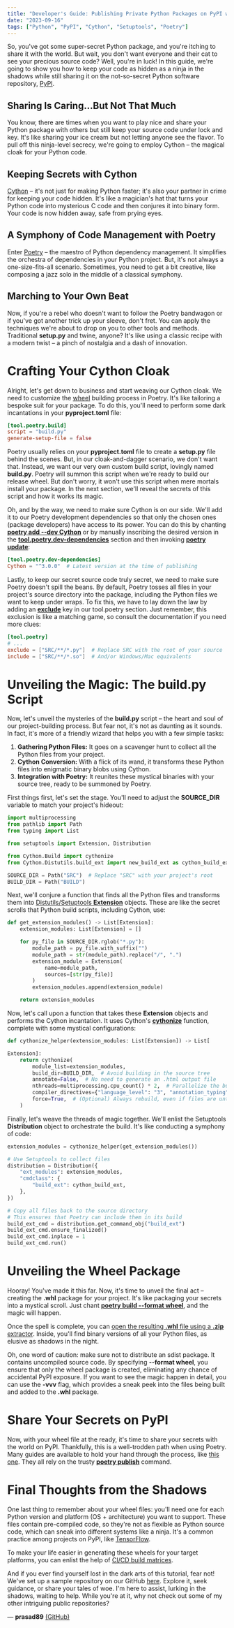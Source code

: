 ```yaml
---
title: "Developer's Guide: Publishing Private Python Packages on PyPI with Poetry (Because Hiding Code Is the New Open Source)"
date: "2023-09-16"
tags: ["Python", "PyPI", "Cython", "Setuptools", "Poetry"]
---
```


<CustomImage
  src="https://raw.githubusercontent.com/prasad89/blogposts/main/images/poetry-plus-cython-equals-pypi.png"
  alt="PyPIPublishSecure"
/>

So, you've got some super-secret Python package, and you're itching to share it with the world. But wait, you don't want everyone and their cat to see your precious source code? Well, you're in luck! In this guide, we're going to show you how to keep your code as hidden as a ninja in the shadows while still sharing it on the not-so-secret Python software repository, [PyPI](https://pypi.org).

## Sharing Is Caring...But Not That Much

You know, there are times when you want to play nice and share your Python package with others but still keep your source code under lock and key. It's like sharing your ice cream but not letting anyone see the flavor. To pull off this ninja-level secrecy, we're going to employ Cython – the magical cloak for your Python code.

## Keeping Secrets with Cython

[Cython](https://github.com/cython/cython) – it's not just for making Python faster; it's also your partner in crime for keeping your code hidden. It's like a magician's hat that turns your Python code into mysterious C code and then conjures it into binary form. Your code is now hidden away, safe from prying eyes.

## A Symphony of Code Management with Poetry

Enter [Poetry](https://github.com/python-poetry/poetry) – the maestro of Python dependency management. It simplifies the orchestra of dependencies in your Python project. But, it's not always a one-size-fits-all scenario. Sometimes, you need to get a bit creative, like composing a jazz solo in the middle of a classical symphony.

## Marching to Your Own Beat

Now, if you're a rebel who doesn't want to follow the Poetry bandwagon or if you've got another trick up your sleeve, don't fret. You can apply the techniques we're about to drop on you to other tools and methods. Traditional **setup.py** and twine, anyone? It's like using a classic recipe with a modern twist – a pinch of nostalgia and a dash of innovation.

# Crafting Your Cython Cloak

Alright, let's get down to business and start weaving our Cython cloak. We need to customize the [wheel](https://realpython.com/python-wheels) building process in Poetry. It's like tailoring a bespoke suit for your package. To do this, you'll need to perform some dark incantations in your **pyproject.toml** file:

```toml
[tool.poetry.build]
script = "build.py"
generate-setup-file = false
```

Poetry usually relies on your **pyproject.toml** file to create a **setup.py** file behind the scenes. But, in our cloak-and-dagger scenario, we don't want that. Instead, we want our very own custom build script, lovingly named **build.py**. Poetry will summon this script when we're ready to build our release wheel. But don't worry, it won't use this script when mere mortals install your package. In the next section, we'll reveal the secrets of this script and how it works its magic.

Oh, and by the way, we need to make sure Cython is on our side. We'll add it to our Poetry development dependencies so that only the chosen ones (package developers) have access to its power. You can do this by chanting [**poetry add --dev Cython**](https://python-poetry.org/docs/cli/#add) or by manually inscribing the desired version in the [**tool.poetry.dev-dependencies**](https://python-poetry.org/docs/pyproject/#dependencies-and-dev-dependencies) section and then invoking [**poetry update**](https://python-poetry.org/docs/cli/#update):

```toml
[tool.poetry.dev-dependencies]
Cython = "^3.0.0"  # Latest version at the time of publishing
```

Lastly, to keep our secret source code truly secret, we need to make sure Poetry doesn't spill the beans. By default, Poetry tosses all files in your project's source directory into the package, including the Python files we want to keep under wraps. To fix this, we have to lay down the law by adding an [**exclude**](https://python-poetry.org/docs/pyproject/#include-and-exclude) key in our tool.poetry section. Just remember, this exclusion is like a matching game, so consult the documentation if you need more clues:

```toml
[tool.poetry]
# ...
exclude = ["SRC/**/*.py"]  # Replace SRC with the root of your source
include = ["SRC/**/*.so"]  # And/or Windows/Mac equivalents
```

# Unveiling the Magic: The build.py Script

Now, let's unveil the mysteries of the **build.py** script – the heart and soul of our project-building process. But fear not, it's not as daunting as it sounds. In fact, it's more of a friendly wizard that helps you with a few simple tasks:

1. **Gathering Python Files:** It goes on a scavenger hunt to collect all the Python files from your project.
2. **Cython Conversion:** With a flick of its wand, it transforms these Python files into enigmatic binary blobs using Cython.
3. **Integration with Poetry:** It reunites these mystical binaries with your source tree, ready to be summoned by Poetry.

First things first, let's set the stage. You'll need to adjust the **SOURCE_DIR** variable to match your project's hideout:

```python
import multiprocessing
from pathlib import Path
from typing import List

from setuptools import Extension, Distribution

from Cython.Build import cythonize
from Cython.Distutils.build_ext import new_build_ext as cython_build_ext

SOURCE_DIR = Path("SRC")  # Replace "SRC" with your project's root
BUILD_DIR = Path("BUILD")
```

Next, we'll conjure a function that finds all the Python files and transforms them into [Distutils/Setuptools **Extension**](https://docs.python.org/3/distutils/setupscript.html#describing-extension-modules) objects. These are like the secret scrolls that Python build scripts, including Cython, use:

```python
def get_extension_modules() -> List[Extension]:
    extension_modules: List[Extension] = []

    for py_file in SOURCE_DIR.rglob("*.py"):
        module_path = py_file.with_suffix("")
        module_path = str(module_path).replace("/", ".")
        extension_module = Extension(
            name=module_path,
            sources=[str(py_file)]
        )
        extension_modules.append(extension_module)

    return extension_modules
```

Now, let's call upon a function that takes these **Extension** objects and performs the Cython incantation. It uses Cython's [**cythonize**](https://cython.readthedocs.io/en/latest/src/userguide/source_files_and_compilation.html#cythonize-arguments) function, complete with some mystical configurations:

```python
def cythonize_helper(extension_modules: List[Extension]) -> List[

Extension]:
    return cythonize(
        module_list=extension_modules,
        build_dir=BUILD_DIR,  # Avoid building in the source tree
        annotate=False,  # No need to generate an .html output file
        nthreads=multiprocessing.cpu_count() * 2,  # Parallelize the build
        compiler_directives={"language_level": "3", "annotation_typing": False},  # Indicate Python 3 usage to Cython without using type hints annotations
        force=True,  # (Optional) Always rebuild, even if files are untouched
    )
```

Finally, let's weave the threads of magic together. We'll enlist the Setuptools **Distribution** object to orchestrate the build. It's like conducting a symphony of code:

```python
extension_modules = cythonize_helper(get_extension_modules())

# Use Setuptools to collect files
distribution = Distribution({
    "ext_modules": extension_modules,
    "cmdclass": {
        "build_ext": cython_build_ext,
    },
})

# Copy all files back to the source directory
# This ensures that Poetry can include them in its build
build_ext_cmd = distribution.get_command_obj("build_ext")
build_ext_cmd.ensure_finalized()
build_ext_cmd.inplace = 1
build_ext_cmd.run()
```

# Unveiling the Wheel Package

Hooray! You've made it this far. Now, it's time to unveil the final act – creating the **.whl** package for your project. It's like packaging your secrets into a mystical scroll. Just chant [**poetry build --format wheel**](https://python-poetry.org/docs/cli/#build), and the magic will happen.

Once the spell is complete, you can [open the resulting **.whl** file using a **.zip** extractor](https://stackoverflow.com/questions/32923952/how-do-i-list-the-files-inside-a-python-wheel). Inside, you'll find binary versions of all your Python files, as elusive as shadows in the night.

Oh, one word of caution: make sure not to distribute an sdist package. It contains uncompiled source code. By specifying **--format wheel**, you ensure that only the wheel package is created, eliminating any chance of accidental PyPI exposure. If you want to see the magic happen in detail, you can use the **-vvv** flag, which provides a sneak peek into the files being built and added to the **.whl** package.

# Share Your Secrets on PyPI

Now, with your wheel file at the ready, it's time to share your secrets with the world on PyPI. Thankfully, this is a well-trodden path when using Poetry. Many guides are available to hold your hand through the process, like [this one](https://johnfraney.ca/blog/create-publish-python-package-poetry/#publishing-the-package). They all rely on the trusty [**poetry publish**](https://python-poetry.org/docs/cli/#publish) command.

# Final Thoughts from the Shadows

One last thing to remember about your wheel files: you'll need one for each Python version and platform (OS + architecture) you want to support. These files contain pre-compiled code, so they're not as flexible as Python source code, which can sneak into different systems like a ninja. It's a common practice among projects on PyPI, like [TensorFlow](https://pypi.org/project/tensorflow/#files).

To make your life easier in generating these wheels for your target platforms, you can enlist the help of [CI/CD build matrices](https://docs.github.com/en/actions/using-workflows/about-workflows#using-a-build-matrix).

And if you ever find yourself lost in the dark arts of this tutorial, fear not! We've set up a sample repository on our GitHub [here](https://github.com/prasad89/pypi-publish-secure). Explore it, seek guidance, or share your tales of woe. I'm here to assist, lurking in the shadows, waiting to help. While you're at it, why not check out some of my other intriguing public repositories?

— **prasad89** [(GitHub)](https://github.com/prasad89)
